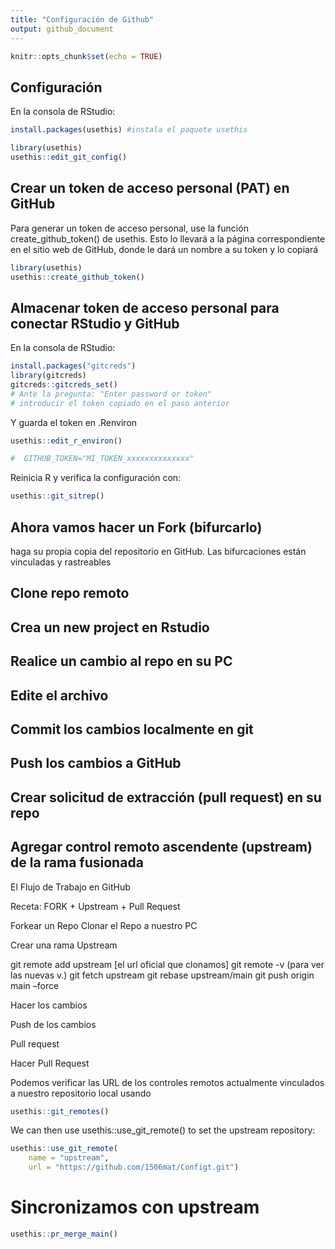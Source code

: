 ```yaml
---
title: "Configuración de Github"
output: github_document
---
```


```r
knitr::opts_chunk$set(echo = TRUE)
```

## Configuración

En la consola de RStudio:

```r
install.packages(usethis) #instala el paquete usethis

library(usethis)
usethis::edit_git_config()
```


## Crear un token de acceso personal (PAT) en GitHub

Para generar un token de acceso personal, use la función create_github_token() de usethis. Esto lo llevará a la página correspondiente en el sitio web de GitHub, donde le dará un nombre a su token y lo copiará

```r
library(usethis)
usethis::create_github_token()

```

## Almacenar token de acceso personal para conectar RStudio y GitHub

En la consola de RStudio:

```r


install.packages("gitcreds")
library(gitcreds)
gitcreds::gitcreds_set()
# Ante la pregunta: "Enter password or token"
# introducir el token copiado en el paso anterior


```

Y guarda el token en .Renviron


```r

usethis::edit_r_environ()

#  GITHUB_TOKEN="MI_TOKEN_xxxxxxxxxxxxxx"


```


Reinicia R y verifica la configuración con:


```r
usethis::git_sitrep()
```


## Ahora vamos hacer un Fork (bifurcarlo)

haga su propia copia del repositorio en GitHub. Las bifurcaciones están vinculadas y rastreables


## Clone repo remoto

## Crea un new project en Rstudio

## Realice un cambio al repo en su PC

## Edite el archivo

## Commit los cambios localmente en git

## Push los cambios a GitHub

## Crear solicitud de extracción (pull request) en su repo

## Agregar control remoto ascendente (upstream) de la rama fusionada

El Flujo de Trabajo en GitHub

Receta: FORK + Upstream + Pull Request

Forkear un Repo
Clonar el Repo a nuestro PC

Crear una rama Upstream

  git remote add upstream [el url oficial que clonamos]
  git remote -v (para ver las nuevas v.)
  git fetch upstream
  git rebase upstream/main
  git push origin main --force

Hacer los cambios 

Push de los cambios

Pull request    

Hacer Pull Request


Podemos verificar las URL de los controles remotos actualmente vinculados a nuestro repositorio local usando

```r
usethis::git_remotes()
```

We can then use usethis::use_git_remote() to set the upstream repository:


```r
usethis::use_git_remote(
    name = "upstream", 
    url = "https://github.com/1506mat/Configt.git")
```

# Sincronizamos con upstream

```r
usethis::pr_merge_main()
```





